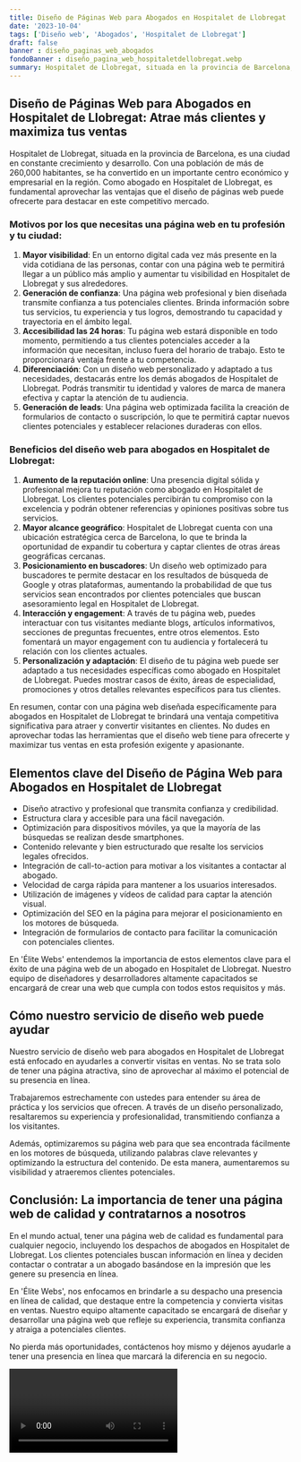 ```yaml
---
title: Diseño de Páginas Web para Abogados en Hospitalet de Llobregat
date: '2023-10-04'
tags: ['Diseño web', 'Abogados', 'Hospitalet de Llobregat']
draft: false
banner : diseño_paginas_web_abogados
fondoBanner : diseño_pagina_web_hospitaletdellobregat.webp
summary: Hospitalet de Llobregat, situada en la provincia de Barcelona, es una ciudad en constante crecimiento y desarrollo. Con una población de más de 260,000 habitantes, se ha convertido en un importante centro económico y empresarial en la región. Como abogado en Hospitalet de Llobregat, es fundamental aprovechar las ventajas que el diseño de páginas web puede ofrecerte para destacar en este competitivo mercado.
---
```


## Diseño de Páginas Web para Abogados en Hospitalet de Llobregat: Atrae más clientes y maximiza tus ventas

Hospitalet de Llobregat, situada en la provincia de Barcelona, es una ciudad en constante crecimiento y desarrollo. Con una población de más de 260,000 habitantes, se ha convertido en un importante centro económico y empresarial en la región. Como abogado en Hospitalet de Llobregat, es fundamental aprovechar las ventajas que el diseño de páginas web puede ofrecerte para destacar en este competitivo mercado.

### Motivos por los que necesitas una página web en tu profesión y tu ciudad:

1. **Mayor visibilidad**: En un entorno digital cada vez más presente en la vida cotidiana de las personas, contar con una página web te permitirá llegar a un público más amplio y aumentar tu visibilidad en Hospitalet de Llobregat y sus alrededores.
2. **Generación de confianza**: Una página web profesional y bien diseñada transmite confianza a tus potenciales clientes. Brinda información sobre tus servicios, tu experiencia y tus logros, demostrando tu capacidad y trayectoria en el ámbito legal.
3. **Accesibilidad las 24 horas**: Tu página web estará disponible en todo momento, permitiendo a tus clientes potenciales acceder a la información que necesitan, incluso fuera del horario de trabajo. Esto te proporcionará ventaja frente a tu competencia.
4. **Diferenciación**: Con un diseño web personalizado y adaptado a tus necesidades, destacarás entre los demás abogados de Hospitalet de Llobregat. Podrás transmitir tu identidad y valores de marca de manera efectiva y captar la atención de tu audiencia.
5. **Generación de leads**: Una página web optimizada facilita la creación de formularios de contacto o suscripción, lo que te permitirá captar nuevos clientes potenciales y establecer relaciones duraderas con ellos.

### Beneficios del diseño web para abogados en Hospitalet de Llobregat:

1. **Aumento de la reputación online**: Una presencia digital sólida y profesional mejora tu reputación como abogado en Hospitalet de Llobregat. Los clientes potenciales percibirán tu compromiso con la excelencia y podrán obtener referencias y opiniones positivas sobre tus servicios.
2. **Mayor alcance geográfico**: Hospitalet de Llobregat cuenta con una ubicación estratégica cerca de Barcelona, lo que te brinda la oportunidad de expandir tu cobertura y captar clientes de otras áreas geográficas cercanas.
3. **Posicionamiento en buscadores**: Un diseño web optimizado para buscadores te permite destacar en los resultados de búsqueda de Google y otras plataformas, aumentando la probabilidad de que tus servicios sean encontrados por clientes potenciales que buscan asesoramiento legal en Hospitalet de Llobregat.
4. **Interacción y engagement**: A través de tu página web, puedes interactuar con tus visitantes mediante blogs, artículos informativos, secciones de preguntas frecuentes, entre otros elementos. Esto fomentará un mayor engagement con tu audiencia y fortalecerá tu relación con los clientes actuales.
5. **Personalización y adaptación**: El diseño de tu página web puede ser adaptado a tus necesidades específicas como abogado en Hospitalet de Llobregat. Puedes mostrar casos de éxito, áreas de especialidad, promociones y otros detalles relevantes específicos para tus clientes.

En resumen, contar con una página web diseñada específicamente para abogados en Hospitalet de Llobregat te brindará una ventaja competitiva significativa para atraer y convertir visitantes en clientes. No dudes en aprovechar todas las herramientas que el diseño web tiene para ofrecerte y maximizar tus ventas en esta profesión exigente y apasionante.

<GifSeo />

<Cta />

## Elementos clave del Diseño de Página Web para Abogados en Hospitalet de Llobregat

- Diseño atractivo y profesional que transmita confianza y credibilidad.
- Estructura clara y accesible para una fácil navegación.
- Optimización para dispositivos móviles, ya que la mayoría de las búsquedas se realizan desde smartphones.
- Contenido relevante y bien estructurado que resalte los servicios legales ofrecidos.
- Integración de call-to-action para motivar a los visitantes a contactar al abogado.
- Velocidad de carga rápida para mantener a los usuarios interesados.
- Utilización de imágenes y vídeos de calidad para captar la atención visual.
- Optimización del SEO en la página para mejorar el posicionamiento en los motores de búsqueda.
- Integración de formularios de contacto para facilitar la comunicación con potenciales clientes.

En 'Élite Webs' entendemos la importancia de estos elementos clave para el éxito de una página web de un abogado en Hospitalet de Llobregat. Nuestro equipo de diseñadores y desarrolladores altamente capacitados se encargará de crear una web que cumpla con todos estos requisitos y más.

## Cómo nuestro servicio de diseño web puede ayudar

Nuestro servicio de diseño web para abogados en Hospitalet de Llobregat está enfocado en ayudarles a convertir visitas en ventas. No se trata solo de tener una página atractiva, sino de aprovechar al máximo el potencial de su presencia en línea.

Trabajaremos estrechamente con ustedes para entender su área de práctica y los servicios que ofrecen. A través de un diseño personalizado, resaltaremos su experiencia y profesionalidad, transmitiendo confianza a los visitantes.

Además, optimizaremos su página web para que sea encontrada fácilmente en los motores de búsqueda, utilizando palabras clave relevantes y optimizando la estructura del contenido. De esta manera, aumentaremos su visibilidad y atraeremos clientes potenciales.

## Conclusión: La importancia de tener una página web de calidad y contratarnos a nosotros

En el mundo actual, tener una página web de calidad es fundamental para cualquier negocio, incluyendo los despachos de abogados en Hospitalet de Llobregat. Los clientes potenciales buscan información en línea y deciden contactar o contratar a un abogado basándose en la impresión que les genere su presencia en línea.

En 'Élite Webs', nos enfocamos en brindarle a su despacho una presencia en línea de calidad, que destaque entre la competencia y convierta visitas en ventas. Nuestro equipo altamente capacitado se encargará de diseñar y desarrollar una página web que refleje su experiencia, transmita confianza y atraiga a potenciales clientes.

No pierda más oportunidades, contáctenos hoy mismo y déjenos ayudarle a tener una presencia en línea que marcará la diferencia en su negocio.

<Video />

<CtaBot job='Abogados' city='Hospitalet de Llobregat'/>

<Gmaps query='Hospitalet de Llobregat+españa+maps' />
